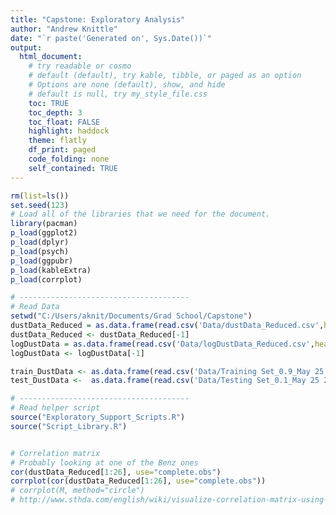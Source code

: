 ```yaml
---
title: "Capstone: Exploratory Analysis"
author: "Andrew Knittle"
date: "`r paste('Generated on', Sys.Date())`" 
output: 
  html_document: 
    # try readable or cosmo
    # default (default), try kable, tibble, or paged as an option
    # Options are none (default), show, and hide
    # default is null, try my_style_file.css
    toc: TRUE
    toc_depth: 3
    toc_float: FALSE
    highlight: haddock
    theme: flatly
    df_print: paged
    code_folding: none
    self_contained: TRUE
---
```


```r
rm(list=ls())
set.seed(123)
# Load all of the libraries that we need for the document.
library(pacman)
p_load(ggplot2)
p_load(dplyr)
p_load(psych)
p_load(ggpubr)
p_load(kableExtra)
p_load(corrplot)

# --------------------------------------
# Read Data
setwd("C:/Users/aknit/Documents/Grad School/Capstone")
dustData_Reduced = as.data.frame(read.csv('Data/dustData_Reduced.csv',header=T,sep=','))
dustData_Reduced <- dustData_Reduced[-1]
logDustData = as.data.frame(read.csv('Data/logDustData_Reduced.csv',header=T,sep=','))
logDustData <- logDustData[-1]

train_DustData <- as.data.frame(read.csv('Data/Training Set_0.9_May 25 2021.csv',header=T,sep=','))
test_DustData <-  as.data.frame(read.csv('Data/Testing Set_0.1_May 25 2021.csv',header=T,sep=','))

# --------------------------------------
# Read helper script
source("Exploratory_Support_Scripts.R")
source("Script_Library.R")



```



```r



# Correlation matrix
# Probably looking at one of the Benz ones
cor(dustData_Reduced[1:26], use="complete.obs")
corrplot(cor(dustData_Reduced[1:26], use="complete.obs"))
# corrplot(M, method="circle")
# http://www.sthda.com/english/wiki/visualize-correlation-matrix-using-correlogram


```



```r




```















